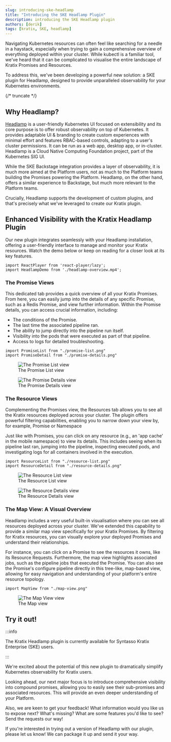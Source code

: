 ```yaml
---
slug: introducing-ske-headlamp
title: "Introducing the SKE Headlamp Plugin"
description: introducing the SKE Headlamp plugin
authors: [derik]
tags: [kratix, SKE, headlamp]
---
```


Navigating Kubernetes resources can often feel like searching for a needle in a
haystack, especially when trying to gain a comprehensive overview of everything
deployed within your cluster. While kubectl is a familiar tool, we've heard that
it can be complicated to visualise the entire landscape of Kratix Promises and
Resources.

To address this, we've been developing a powerful new solution: a SKE plugin
for Headlamp, designed to provide unparalleled observability for your Kubernetes
environments.

{/* truncate */}

## Why Headlamp?

[Headlamp](https://headlamp.dev/) is a user-friendly Kubernetes UI focused on
extensibility and its core purpose is to offer robust observability on top of
Kubernetes. It provides adaptable UI & branding to create custom
experiences with minimal effort and features RBAC-based controls, adapting to a
user's cluster permissions. It can be run as a web app, desktop app, or
in-cluster. Headlamp is a Cloud Native Computing Foundation project, part of the
Kubernetes SIG UI.

While the SKE Backstage integration provides a layer of observability, it is
much more aimed at the Platform users, not as much to the Platform teams
building the Promises powering the Platform. Headlamp, on the other hand, offers
a similar experience to Backstage, but much more relevant to the Platform teams.

Crucially, Headlamp supports the development of custom plugins, and that's
precisely what we've leveraged to create our Kratix plugin.

## Enhanced Visibility with the Kratix Headlamp Plugin

Our new plugin integrates seamlessly with your Headlamp installation, offering a
user-friendly interface to manage and monitor your Kratix resources. Watch the
demo below or keep on reading for a closer look at its key features.

```mdx-code-block
import ReactPlayer from 'react-player/lazy';
import HeadlampDemo from './headlamp-overview.mp4';
```

<ReactPlayer wrapper="span" controls url={HeadlampDemo} />

### The Promise Views

This dedicated tab provides a quick overview of all your Kratix Promises. From
here, you can easily jump into the details of any specific Promise, such as a
Redis Promise, and view further information. Within the Promise details, you can
access crucial information, including:

* The conditions of the Promise.
* The last time the associated pipeline ran.
* The ability to jump directly into the pipeline run itself.
* Visibility into the pods that were executed as part of that pipeline.
* Access to logs for detailed troubleshooting.

```mdx-code-block
import PromiseList from "./promise-list.png"
import PromiseDetail from "./promise-details.png"
```

<figure className="diagram">
  <img className="large" src={PromiseList} alt="The Promise List view" />

  <figcaption>The Promise List view</figcaption>
</figure>

<figure className="diagram">
  <img className="large" src={PromiseDetail} alt="The Promise Details view" />

  <figcaption>The Promise Details view</figcaption>
</figure>


### The Resource Views

Complementing the Promises view, the Resources tab allows you to see all the
Kratix resources deployed across your cluster. The plugin offers powerful
filtering capabilities, enabling you to narrow down your view by, for example,
Promise or Namespace

Just like with Promises, you can click on any resource (e.g., an 'app cache' in
the mobile namespace) to view its details. This includes seeing when its
pipeline last ran, jumping into the pipeline, inspecting executed pods, and
investigating logs for all containers involved in the execution.

```mdx-code-block
import ResourceList from "./resource-list.png"
import ResourceDetail from "./resource-details.png"
```

<figure className="diagram">
  <img className="large" src={ResourceList} alt="The Resource List view" />

  <figcaption>The Resource List view</figcaption>
</figure>

<figure className="diagram">
  <img className="large" src={ResourceDetail} alt="The Resource Details view" />

  <figcaption>The Resource Details view</figcaption>
</figure>


### The Map View: A Visual Overview

Headlamp includes a very useful built-in visualisation where you can see all
resources deployed across your cluster. We've extended this capability to
provide a similar map view specifically for your Kratix Promises. By filtering
for Kratix resources, you can visually explore your deployed Promises and
understand their relationships.

For instance, you can click on a Promise to see the resources it owns, like
its Resource Requests. Furthermore, the map view highlights associated
jobs, such as the pipeline jobs that executed the Promise. You can also see the
Promise's configure pipeline directly in this tree-like, map-based view,
allowing for easy navigation and understanding of your platform's entire
resource topology.

```mdx-code-block
import MapView from "./map-view.png"
```

<figure className="diagram">
  <img className="large" src={MapView} alt="The Map View view" />

  <figcaption>The Map view</figcaption>
</figure>

## Try it out!

:::info

The Kratix Headlamp plugin is currently available for Syntasso Kratix Enterprise
(SKE) users.

:::

We're excited about the potential of this new plugin to dramatically simplify
Kubernetes observability for Kratix users.

Looking ahead, our next major focus is to introduce comprehensive visibility
into compound promises, allowing you to easily see their sub-promises and
associated resources. This will provide an even deeper understanding of your
Platform.

Also, we are keen to get your feedback! What information would you like us to
expose next? What's missing? What are some features you'd like to see? Send the
requests our way!

If you're interested in trying out a version of Headlamp with our plugin, please
let us know! We can package it up and send it your way.
